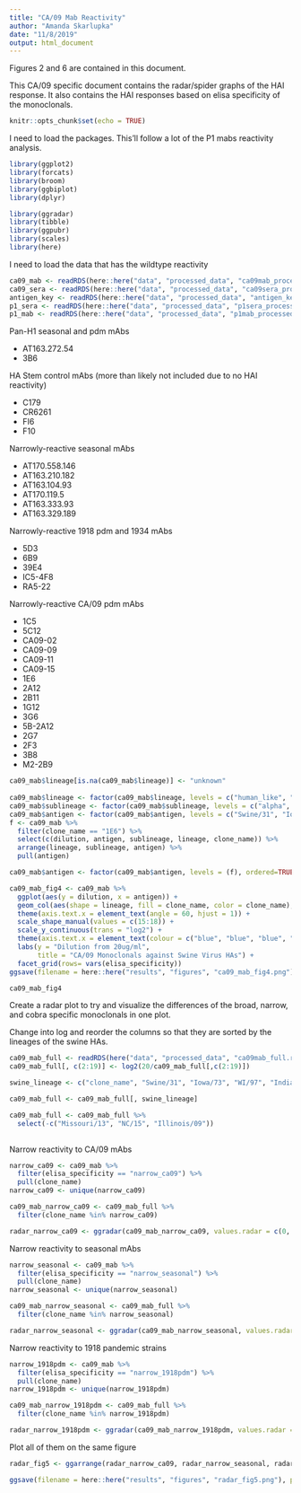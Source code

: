 ```yaml
---
title: "CA/09 Mab Reactivity"
author: "Amanda Skarlupka"
date: "11/8/2019"
output: html_document
---
```


Figures 2 and 6 are contained in this document. 

This CA/09 specific document contains the radar/spider graphs of the HAI response. It also contains the HAI responses based on elisa specificity of the monoclonals. 
```r
knitr::opts_chunk$set(echo = TRUE)
```

I need to load the packages. This'll follow a lot of the P1 mabs reactivity analysis. 

```r
library(ggplot2)
library(forcats)
library(broom)
library(ggbiplot)
library(dplyr)

library(ggradar)
library(tibble)
library(ggpubr)
library(scales)
library(here)
```

I need to load the data that has the wildtype reactivity

```r
ca09_mab <- readRDS(here::here("data", "processed_data", "ca09mab_processed_data.rds"))
ca09_sera <- readRDS(here::here("data", "processed_data", "ca09sera_processed_data.rds"))
antigen_key <- readRDS(here::here("data", "processed_data", "antigen_key.rds"))
p1_sera <- readRDS(here::here("data", "processed_data", "p1sera_processed_data.rds"))
p1_mab <- readRDS(here::here("data", "processed_data", "p1mab_processed_data.rds"))
```
Pan-H1 seasonal and pdm mAbs

* AT163.272.54
* 3B6

HA Stem control mAbs (more than likely not included due to no HAI reactivity)

* C179
* CR6261
* FI6
* F10

Narrowly-reactive seasonal mAbs

* AT170.558.146
* AT163.210.182
* AT163.104.93
* AT170.119.5
* AT163.333.93
* AT163.329.189

Narrowly-reactive 1918 pdm and 1934 mAbs

* 5D3
* 6B9
* 39E4
* IC5-4F8
* RA5-22

Narrowly-reactive CA/09 pdm mAbs

* 1C5
* 5C12
* CA09-02
* CA09-09
* CA09-11
* CA09-15
* 1E6
* 2A12
* 2B11
* 1G12
* 3G6
* 5B-2A12
* 2G7
* 2F3
* 3B8
* M2-2B9


```r
ca09_mab$lineage[is.na(ca09_mab$lineage)] <- "unknown"
  
ca09_mab$lineage <- factor(ca09_mab$lineage, levels = c("human_like", "unknown", "classical", "eurasian"))
ca09_mab$sublineage <- factor(ca09_mab$sublineage, levels = c("alpha", "beta", "gamma", "gamma_2", "npdm", "delta_1", "delta_2"))
ca09_mab$antigen <- factor(ca09_mab$antigen, levels = c("Swine/31", "Iowa/73", "WI/97", "Indiana/00", "NC/01", "Spain/2003", "Zhejiang/07", "Colorado/09", "Illinois/09", "Minnesota/09", "NC/09", "NC/34543/09", "NC/5043-1/09", "Utah/09", "Missouri/13", "Nebraska/13", "MN/15", "NC/15"), ordered = TRUE)
f <- ca09_mab %>%
  filter(clone_name == "1E6") %>%
  select(c(dilution, antigen, sublineage, lineage, clone_name)) %>%
  arrange(lineage, sublineage, antigen) %>%
  pull(antigen)

ca09_mab$antigen <- factor(ca09_mab$antigen, levels = (f), ordered=TRUE)

```

```r
ca09_mab_fig4 <- ca09_mab %>%
  ggplot(aes(y = dilution, x = antigen)) +
  geom_col(aes(shape = lineage, fill = clone_name, color = clone_name), position = "dodge") +
  theme(axis.text.x = element_text(angle = 60, hjust = 1)) +
  scale_shape_manual(values = c(15:18)) +
  scale_y_continuous(trans = "log2") +
  theme(axis.text.x = element_text(colour = c("blue", "blue", "blue", "blue", "grey", "red", "red", "red", "red", "red", "red", "red", "red", "red", "red", "red", "black", "black", "blue", "blue"))) +
  labs(y = "Dilution from 20ug/ml",
       title = "CA/09 Monoclonals against Swine Virus HAs") +
  facet_grid(rows= vars(elisa_specificity))
ggsave(filename = here::here("results", "figures", "ca09_mab_fig4.png"), plot = ca09_mab_fig4)

ca09_mab_fig4
```


Create a radar plot to try and visualize the differences of the broad, narrow, and cobra specific monoclonals in one plot. 

Change into log and reorder the columns so that they are sorted by the lineages of the swine HAs.
```r

ca09_mab_full <- readRDS(here("data", "processed_data", "ca09mab_full.rds"))
ca09_mab_full[, c(2:19)] <- log2(20/ca09_mab_full[,c(2:19)])

swine_lineage <- c("clone_name", "Swine/31", "Iowa/73", "WI/97", "Indiana/00", "NC/01", "Spain/2003", "Zhejiang/07", "Colorado/09", "Illinois/09", "Minnesota/09", "NC/09", "NC/34543/09", "NC/5043-1/09", "Utah/09", "Missouri/13", "Nebraska/13", "MN/15", "NC/15")

ca09_mab_full <- ca09_mab_full[, swine_lineage]

ca09_mab_full <- ca09_mab_full %>%
  select(-c("Missouri/13", "NC/15", "Illinois/09"))
  
```


Narrow reactivity to CA/09 mAbs
```r
narrow_ca09 <- ca09_mab %>%
  filter(elisa_specificity == "narrow_ca09") %>%
  pull(clone_name)
narrow_ca09 <- unique(narrow_ca09)

ca09_mab_narrow_ca09 <- ca09_mab_full %>%
  filter(clone_name %in% narrow_ca09)

radar_narrow_ca09 <- ggradar(ca09_mab_narrow_ca09, values.radar = c(0, 1, 2, 3, 4, 5, 6, 7, 8, 9, 10), grid.max = 10, group.point.size = 1, group.line.width = 0.5, legend.title = "Narrow reactivity to CA/09")
```

Narrow reactivity to seasonal mAbs
```r
narrow_seasonal <- ca09_mab %>%
  filter(elisa_specificity == "narrow_seasonal") %>%
  pull(clone_name)
narrow_seasonal <- unique(narrow_seasonal)

ca09_mab_narrow_seasonal <- ca09_mab_full %>%
  filter(clone_name %in% narrow_seasonal)

radar_narrow_seasonal <- ggradar(ca09_mab_narrow_seasonal, values.radar = c(0, 1, 2, 3, 4, 5, 6, 7, 8, 9, 10), grid.max = 10, group.point.size = 1, group.line.width = 0.5, legend.title = "Narrow reactivity to seasonal H1s")

```

Narrow reactivity to 1918 pandemic strains
```r
narrow_1918pdm <- ca09_mab %>%
  filter(elisa_specificity == "narrow_1918pdm") %>%
  pull(clone_name)
narrow_1918pdm <- unique(narrow_1918pdm)

ca09_mab_narrow_1918pdm <- ca09_mab_full %>%
  filter(clone_name %in% narrow_1918pdm)

radar_narrow_1918pdm <- ggradar(ca09_mab_narrow_1918pdm, values.radar = c(0, 1, 2, 3, 4, 5, 6, 7, 8, 9, 10), grid.max = 10, group.point.size = 1, group.line.width = 0.5, legend.title = c("Narrow reactivity to seasonal H1s"))

```

Plot all of them on the same figure
```r

radar_fig5 <- ggarrange(radar_narrow_ca09, radar_narrow_seasonal, radar_narrow_1918pdm, ncol=3, nrow = 1)

ggsave(filename = here::here("results", "figures", "radar_fig5.png"), plot = radar_fig5, width = 8, height = 4, dpi = 600, scale = 4)

```



